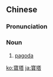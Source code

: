 {{also|宝塔}}
==Chinese==
{{zh-forms|s=宝塔}}

===Pronunciation===
{{zh-pron
|m=bǎotǎ
|c=bou2 taap3
|mn=pó-thah
|cat=n
}}

===Noun===
{{zh-noun|mw=座}}

# [[pagoda]]

[[ko:寶塔]]
[[ja:寶塔]]